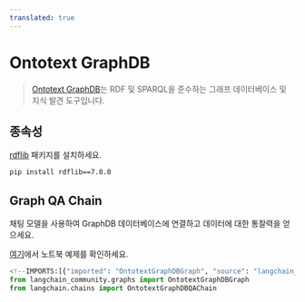 ```yaml
---
translated: true
---
```


# Ontotext GraphDB

>[Ontotext GraphDB](https://graphdb.ontotext.com/)는 RDF 및 SPARQL을 준수하는 그래프 데이터베이스 및 지식 발견 도구입니다.

## 종속성

[rdflib](https://github.com/RDFLib/rdflib) 패키지를 설치하세요.

```bash
pip install rdflib==7.0.0
```

## Graph QA Chain

채팅 모델을 사용하여 GraphDB 데이터베이스에 연결하고 데이터에 대한 통찰력을 얻으세요.

[여기](/docs/integrations/graphs/ontotext)에서 노트북 예제를 확인하세요.

```python
<!--IMPORTS:[{"imported": "OntotextGraphDBGraph", "source": "langchain_community.graphs", "docs": "https://api.python.langchain.com/en/latest/graphs/langchain_community.graphs.ontotext_graphdb_graph.OntotextGraphDBGraph.html", "title": "Ontotext GraphDB"}, {"imported": "OntotextGraphDBQAChain", "source": "langchain.chains", "docs": "https://api.python.langchain.com/en/latest/chains/langchain.chains.graph_qa.ontotext_graphdb.OntotextGraphDBQAChain.html", "title": "Ontotext GraphDB"}]-->
from langchain_community.graphs import OntotextGraphDBGraph
from langchain.chains import OntotextGraphDBQAChain
```
